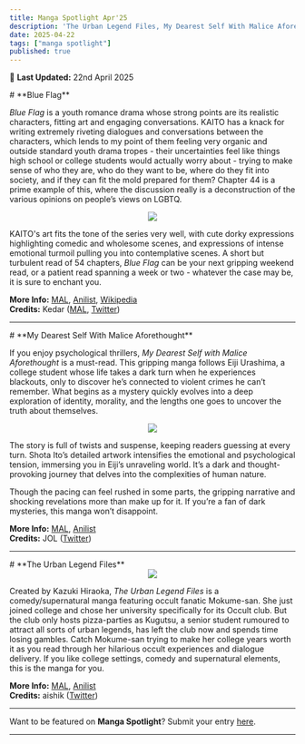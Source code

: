 ```yaml
---
title: Manga Spotlight Apr'25
description: 'The Urban Legend Files, My Dearest Self With Malice Aforethought, Blue Flag'
date: 2025-04-22
tags: ["manga spotlight"]
published: true
---
```


📅 **Last Updated:** 22nd April 2025

<div style={{marginBottom: '-15px', marginTop: '0px'}}>
    # **Blue Flag**
</div>

_Blue Flag_ is a youth romance drama whose strong points are its realistic characters, fitting art and engaging conversations. KAITO has a knack for writing extremely riveting dialogues and conversations between the characters, which lends to my point of them feeling very organic and outside standard youth drama tropes - their uncertainties feel like things high school or college students would actually worry about - trying to make sense of who they are, who do they want to be, where do they fit into society, and if they can fit the mold prepared for them? Chapter 44 is a prime example of this, where the discussion really is a deconstruction of the various opinions on people’s views on LGBTQ.

<div align="center" style = {{marginTop: '-15px', marginBottom: '-15px'}}>
    <img src="/images/blog/manga-spotlight-apr25/blue-flag.webp"/>
</div>

KAITO's art fits the tone of the series very well, with cute dorky expressions highlighting comedic and wholesome scenes, and expressions of intense emotional turmoil pulling you into contemplative scenes. A short but turbulent read of 54 chapters, _Blue Flag_ can be your next gripping weekend read, or a patient read spanning a week or two - whatever the case may be, it is sure to enchant you.

**More Info:**
<a href="https://myanimelist.net/manga/103942/Ao_no_Flag" target="_blank">MAL</a>,
<a href="https://anilist.co/manga/98334/Ao-no-Flag" target="_blank">Anilist</a>,
<a href="https://en.wikipedia.org/wiki/Blue_Flag_(manga)" target="_blank">Wikipedia</a> \
**Credits:** Kedar
(<a href="https://myanimelist.net/profile/cedaru" target="_blank">MAL</a>,
<a href="https://x.com/agbzzt11037" target="_blank">Twitter</a>)

<hr className="my-0 mt-2 border-t-2 mb-4" />

<div style={{marginBottom: '0px', marginTop: '0px'}}>
    # **My Dearest Self With Malice Aforethought**
</div>

If you enjoy psychological thrillers, _My Dearest Self with Malice Aforethought_ is a must-read. This gripping manga follows Eiji Urashima, a college student whose life takes a dark turn when he experiences blackouts, only to discover he’s connected to violent crimes he can’t remember. What begins as a mystery quickly evolves into a deep exploration of identity, morality, and the lengths one goes to uncover the truth about themselves.

<div align="center" style = {{marginTop: '-15px', marginBottom: '-15px'}}>
    <img src="/images/blog/manga-spotlight-apr25/dearest-self.webp"/>
</div>

The story is full of twists and suspense, keeping readers guessing at every turn. Shota Ito’s detailed artwork intensifies the emotional and psychological tension, immersing you in Eiji’s unraveling world. It’s a dark and thought-provoking journey that delves into the complexities of human nature.

Though the pacing can feel rushed in some parts, the gripping narrative and shocking revelations more than make up for it. If you’re a fan of dark mysteries, this manga won’t disappoint.

**More Info:**
<a href="https://myanimelist.net/manga/115746/Shinai_naru_Boku_e_Satsui_wo_Komete" target="_blank">MAL</a>,
<a href="https://anilist.co/manga/106867/Shinai-naru-Boku-e-Satsui-wo-Komete" target="_blank">Anilist</a> \
**Credits:** JOL
(<a href="https://x.com/Saitamagoated" target="_blank">Twitter</a>)

<hr className="my-0 mt-2 border-t-2 mb-4" />

<div style={{marginBottom: '0px', marginTop: '0px'}}>
    # **The Urban Legend Files**
</div>

<div align="center" style = {{marginTop: '-15px', marginBottom: '-15px'}}>
    <img src="/images/blog/manga-spotlight-apr25/urban-legend-files.webp"/>
</div>

Created by Kazuki Hiraoka, *The Urban Legend Files* is a comedy/supernatural manga featuring occult fanatic Mokume-san. She just joined college and chose her university specifically for its Occult club. But the club only hosts pizza-parties as Kugutsu, a senior student rumoured to attract all sorts of urban legends, has left the club now and spends time losing gambles. Catch Mokume-san trying to make her college years worth it as you read through her hilarious occult experiences and dialogue delivery. If you like college settings, comedy and supernatural elements, this is the manga for you.

**More Info:**
<a href="https://myanimelist.net/manga/176232/Toshi_Densetsu-senpai" target="_blank">MAL</a>,
<a href="https://anilist.co/manga/184390/Toshi-Densetsu-Senpai" target="_blank">Anilist</a> \
**Credits:** aishik
(<a href="https://x.com/nathaishik" target="_blank">Twitter</a>)

<hr className="my-0 mt-2 border-t-2 mb-4" />

Want to be featured on **Manga Spotlight**? Submit your entry <a href="https://bac.moe/MangaSpotlight" target="_blank">here</a>.

<hr className="my-0 mt-2 border-t-2 mb-4" />
